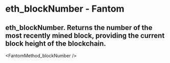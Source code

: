 # eth_blockNumber - Fantom

## eth_blockNumber. Returns the number of the most recently mined block, providing the current block height of the blockchain.


<FantomMethod_blockNumber />

